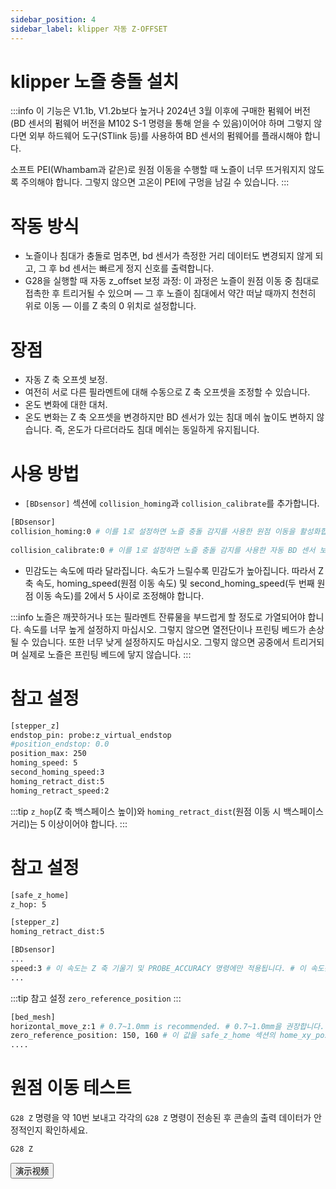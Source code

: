 ```yaml
---
sidebar_position: 4
sidebar_label: klipper 자동 Z-OFFSET
---
```


# klipper 노즐 충돌 설치

:::info
이 기능은 V1.1b, V1.2b보다 높거나 2024년 3월 이후에 구매한 펌웨어 버전(BD 센서의 펌웨어 버전을 M102 S-1 명령을 통해 얻을 수 있음)이어야 하며 그렇지 않다면 외부 하드웨어 도구(STlink 등)를 사용하여 BD 센서의 펌웨어를 플래시해야 합니다.

소프트 PEI(Whambam과 같은)로 원점 이동을 수행할 때 노즐이 너무 뜨거워지지 않도록 주의해야 합니다. 그렇지 않으면 고온이 PEI에 구멍을 남길 수 있습니다.
:::

# 작동 방식
* 노즐이나 침대가 충돌로 멈추면, bd 센서가 측정한 거리 데이터도 변경되지 않게 되고, 그 후 bd 센서는 빠르게 정지 신호를 출력합니다.
* G28을 실행할 때 자동 z_offset 보정 과정: 이 과정은 노즐이 원점 이동 중 침대로 접촉한 후 트리거될 수 있으며 — 그 후 노즐이 침대에서 약간 떠날 때까지 천천히 위로 이동 — 이를 Z 축의 0 위치로 설정합니다.

# 장점
* 자동 Z 축 오프셋 보정.
* 여전히 서로 다른 필라멘트에 대해 수동으로 Z 축 오프셋을 조정할 수 있습니다.
* 온도 변화에 대한 대처.
* 온도 변화는 Z 축 오프셋을 변경하지만 BD 센서가 있는 침대 메쉬 높이도 변하지 않습니다. 즉, 온도가 다르더라도 침대 메쉬는 동일하게 유지됩니다.

# 사용 방법

* `[BDsensor]` 섹션에 `collision_homing`과 `collision_calibrate`를 추가합니다.
``` bash
[BDsensor] 
collision_homing:0 # 이를 1로 설정하면 노즐 충돌 감지를 사용한 원점 이동을 활성화합니다. 0으로 설정하여 비활성화합니다. 1로 설정하여 노즐 충돌 감지를 사용한 원점 이동을 활성화합니다. 0으로 설정하여 해당 기능을 비활성화합니다.
                   
collision_calibrate:0 # 이를 1로 설정하면 노즐 충돌 감지를 사용한 자동 BD 센서 보정을 활성화합니다. 0으로 설정하여 비활성화합니다. # 1로 설정하여 노즐 충돌 감지를 사용한 자동 BD 센서 보정을 활성화합니다. 0으로 설정하여 해당 기능을 비활성화합니다. 이는 M102 S-6 명령을 보내기 전에 노즐을 수동으로 침대로 이동시키고 종이 테스트를 하지 않아도 된다는 것을 의미합니다.
```

* 민감도는 속도에 따라 달라집니다. 속도가 느릴수록 민감도가 높아집니다. 따라서 Z 축 속도, homing_speed(원점 이동 속도) 및 second_homing_speed(두 번째 원점 이동 속도)를 2에서 5 사이로 조정해야 합니다.

:::info
노즐은 깨끗하거나 또는 필라멘트 잔류물을 부드럽게 할 정도로 가열되어야 합니다.
속도를 너무 높게 설정하지 마십시오. 그렇지 않으면 열전단이나 프린팅 베드가 손상될 수 있습니다. 또한 너무 낮게 설정하지도 마십시오. 그렇지 않으면 공중에서 트리거되며 실제로 노즐은 프린팅 베드에 닿지 않습니다.
:::

# 참고 설정
``` bash
[stepper_z]
endstop_pin: probe:z_virtual_endstop
#position_endstop: 0.0
position_max: 250
homing_speed: 5
second_homing_speed:3
homing_retract_dist:5
homing_retract_speed:2
```

:::tip
`z_hop`(Z 축 백스페이스 높이)와 `homing_retract_dist`(원점 이동 시 백스페이스 거리)는 5 이상이어야 합니다.
:::
# 참고 설정

```bash
[safe_z_home]
z_hop: 5 

[stepper_z]
homing_retract_dist:5
```
```bash
[BDsensor] 
...
speed:3 # 이 속도는 Z 축 기울기 및 PROBE_ACCURACY 명령에만 적용됩니다. # 이 속도는 Z 축 기울기 및 PROBE_ACCURACY 명령에만 적용됩니다.
...

```
:::tip
참고 설정 `zero_reference_position`
:::

``` bash
[bed_mesh]
horizontal_move_z:1 # 0.7~1.0mm is recommended. # 0.7~1.0mm을 권장합니다.
zero_reference_position: 150, 160 # 이 값을 safe_z_home 섹션의 home_xy_position과 동일하게 설정합니다.
....
```

# 원점 이동 테스트
`G28 Z` 명령을 약 10번 보내고 각각의 `G28 Z` 명령이 전송된 후 콘솔의 출력 데이터가 안정적인지 확인하세요.
``` bash
G28 Z
```
<Button variant="contained" disableElevation href="https://www.youtube.com/watch?v=RuPoXbrSPDc">演示视频</Button>
